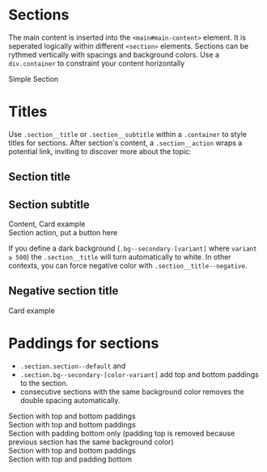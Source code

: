 
<Meta
  title="Layouts/Sections"
/>

# Sections

The main content is inserted into the `<main#main-content>` element. It is seperated logically within different `<section>` elements. Sections can be rythmed vertically with spacings and background colors. Use a `div.container` to constraint your content horizontally

<Canvas >
  <section class="section section--default">
    <div class="container">
      Simple Section
    </div>
  </section>
</Canvas>

# Titles

Use `.section__title` or `.section__subtitle` within a `.container` to style titles for sections.
After section's content, a `.section__action` wraps a potential link, inviting to discover more about the topic:

<Canvas >
  <section class="section bg--secondary-50">
    <div class="container">
      <h2 class="section__title">Section title</h2>
      <h2 class="section__subtitle">Section subtitle</h2>
      <div class="card">
        <div class="card__body">
          Content, Card example
        </div>
      </div>
      <div className="section__action">
        Section action, put a button here
      </div>
    </div>
  </section>
</Canvas>

If you define a dark background (`.bg--secondary-[variant]` where `variant ≥ 500`) the `.section__title` will turn automatically to white. In other contexts, you can force negative color with `.section__title--negative`.

<Canvas >
  <section class="section bg--secondary-500">
    <div class="container">
      <h2 class="section__title">Negative section title</h2>
      <div class="card">
        <div class="card__content">
          <div class="card__body">
            Card example
          </div>
        </div>
      </div>
    </div>
  </section>
</Canvas>

# Paddings for sections
- `.section.section--default` and
- `.section.bg--secondary-[color-variant]` add top and bottom paddings to the section.
- consecutive sections with the same background color removes the double spacing automatically.

<Canvas >
<main>
  <section class="section section--default">
    <div class="container">
      Section with top and bottom paddings
    </div>
  </section>
  <section class="section bg--secondary-50">
    <div class="container">
      Section with top and bottom paddings
    </div>
  </section>
  <section class="section bg--secondary-50">
    <div class="container">
      Section with padding bottom only (padding top is removed because previous section has the same background color)
    </div>
  </section>
  <section class="section section--default">
    <div class="container">
      Section with top and bottom paddings
    </div>
  </section>
  <section class="section bg--secondary-100">
    <div class="container">
      Section with top and padding bottom
    </div>
  </section>
</main>
</Canvas>

